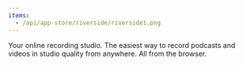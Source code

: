 ```yaml
---
items:
  - /api/app-store/riverside/riverside1.png
---
```


<Slider items={items} />
Your online recording studio. The easiest way to record podcasts and videos in studio quality from anywhere. All from the browser.
